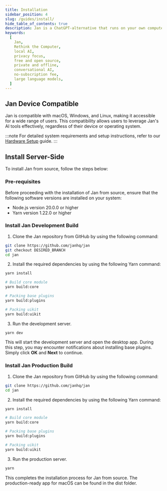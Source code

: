 ```yaml
---
title: Installation
sidebar_position: 4
slug: /guides/install/
hide_table_of_contents: true
description: Jan is a ChatGPT-alternative that runs on your own computer, with a local API server.
keywords:
  [
    Jan,
    Rethink the Computer,
    local AI,
    privacy focus,
    free and open source,
    private and offline,
    conversational AI,
    no-subscription fee,
    large language models,
  ]
---
```


## Jan Device Compatible

Jan is compatible with macOS, Windows, and Linux, making it accessible for a wide range of users. This compatibility allows users to leverage Jan's AI tools effectively, regardless of their device or operating system.

:::note
For detailed system requirements and setup instructions, refer to our [Hardware Setup](/guides/hardware/) guide.
:::


## Install Server-Side

To install Jan from source, follow the steps below:

### Pre-requisites

Before proceeding with the installation of Jan from source, ensure that the following software versions are installed on your system:

- Node.js version 20.0.0 or higher
- Yarn version 1.22.0 or higher

### Install Jan Development Build

1. Clone the Jan repository from GitHub by using the following command:

```bash
git clone https://github.com/janhq/jan
git checkout DESIRED_BRANCH
cd jan
```

2. Install the required dependencies by using the following Yarn command:

```bash
yarn install

# Build core module
yarn build:core

# Packing base plugins
yarn build:plugins

# Packing uikit
yarn build:uikit
```

3. Run the development server.

```bash
yarn dev
```

This will start the development server and open the desktop app. During this step, you may encounter notifications about installing base plugins. Simply click **OK** and **Next** to continue.

### Install Jan Production Build

1. Clone the Jan repository from GitHub by using the following command:

```bash
git clone https://github.com/janhq/jan
cd jan
```

2. Install the required dependencies by using the following Yarn command:

```bash
yarn install

# Build core module
yarn build:core

# Packing base plugins
yarn build:plugins

# Packing uikit
yarn build:uikit
```

3. Run the production server.

```bash
yarn
```

This completes the installation process for Jan from source. The production-ready app for macOS can be found in the dist folder.
